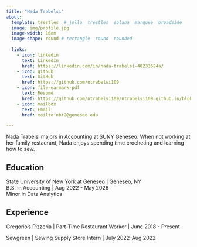 ```yaml
---
title: "Nada Trabelsi" 
about:
  template: trestles  # jolla  trestles  solana  marquee  broadside
  image: img/profile.jpg
  image-width: 16em
  image-shape: round # rectangle  round  rounded
  
  links:
    - icon: linkedin
      text: LinkedIn
      href: https://linkedin.com/in/nada-trabelsi-40233624a/
    - icon: github
      text: GitHub
      href: https://github.com/ntrabelsi109
    - icon: file-earmark-pdf
      text: Resumé
      href: https://github.com/ntrabelsi109/ntrabelsi109.github.io/blob/main/nada_trabelsi_resume.pdf
    - icon: mailbox
      text: Email
      href: mailto:nbt2@geneseo.edu

---
```



Nada Trabelsi majors in Accounting at SUNY Geneseo. When not working at her family restaurant, Nada enjoys spending time crocheting and learning how to sew.

## Education

State University of New York at Geneseo | Geneseo, NY <br>
B.S. in Accounting | Aug 2022 - May 2026 <br>
Minor in Data Analytics 

## Experience

Gregorio's Pizzeria | Part-Time Restaurant Worker | June 2018 - Present

Sewgreen | Sewing Supply Store Intern | July 2022-Aug 2022


